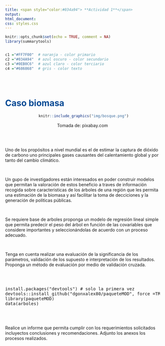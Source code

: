 ```yaml
---
title: <span style="color:#034a94"> **Actividad 1**</span>
output:
html_document:
css: styles.css
---
```


```r
knitr::opts_chunk$set(echo = TRUE, comment = NA)
library(summarytools)


c1 ="#FF7F00"  # naranja - color primario 
c2 ="#034A94"  # azul oscuro - color secundario
c3 ="#0EB0C6"  # azul claro - color terciario
c4 ="#686868"  # gris - color texto
```

</br></br>

# <span style="color:#034a94">**Caso biomasa**</span> 

<center>

```r
 knitr::include_graphics("img/bosque.png")
```

Tomada de: pixabay.com

</center>

<br/><br/>

Uno de los propósitos a nivel mundial es el de estimar la captura de dióxido de carbono uno principales gases causantes del calentamiento global y por tanto del cambio climático. 

<br/>

Un gupo de investigadores están interesados en poder construir modelos que permitan la valoración de estos beneficio a traves de información recogida sobre caracteristicas de los árboles de una región que les permita una estimación de la biomasa y así facilitar la toma de decciciones y la generación de políticas públicas.

<br/>

Se requiere base de arboles  proponga un modelo de regresión lineal simple que permita predecir el peso del árbol en función de las covariables que considere importantes y seleccionándolas de acuerdo con un proceso adecuado. 

<br/>

Tenga en cuenta realizar una evaluación de la significancia de los parámetros, validación de los supuesto e interpretación de los resultados. Proponga un método de evaluación por medio de validación cruzada. 

<br/><br/>

<pre>
install.packages("devtools") # solo la primera vez
devtools::install_github("dgonxalex80/paqueteMOD", force =TRUE)
library(paqueteMOD)
data(arboles)
</pre>

<br/><br/>

Realice un informe que permita cumplir con los requerimientos solicitados incluyectos conclusiones y recomendaciones. Adjunto los anexos los procesos realizados.



